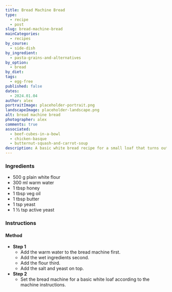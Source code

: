 ```yaml
---
title: Bread Machine Bread
type:
  - recipe
  - post
slug: bread-machine-bread
mainCategories: 
  - recipes
by_course:
  - side-dish
by_ingredient:
  - pasta-grains-and-alternatives
by_option: 
  - bread
by_diet:
tags:
  - egg-free
published: false
dates: 
  - 2024.01.04
author: alex
portraitImage: placeholder-portrait.png
landscapeImage: placeholder-landscape.png
alt: bread machine bread
photographer: alex
comments: true
associated: 
  - beef-cubes-in-a-bowl
  - chicken-basque
  - butternut-squash-and-carrot-soup
description: A basic white bread recipe for a small loaf that turns out great. Use it for sandwiches or dunking.
---
```


<Ingredients>

### Ingredients
    
  - 500 g plain white flour
  - 300 ml warm water
  - 1 tbsp honey
  - 1 tbsp veg oil
  - 1 tbsp butter
  - 1 tsp yeast
  - 1 ½ tsp active yeast

</Ingredients>

<Instructions>

### Instructions

#### Method

  - **Step 1**
    - Add the warm water to the bread machine first.
    - Add the wet ingredients second.
    - Add the flour third.
    - Add the salt and yeast on top.
  - **Step 2**
    - Set the bread machine for a basic white loaf according to the machine instructions.

</Instructions>